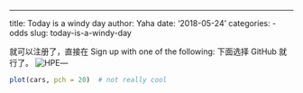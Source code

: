 ---
title: Today is a windy day
author: Yaha
date: '2018-05-24'
categories:
  - odds
slug: today-is-a-windy-day

就可以注册了，直接在 Sign up with one of the following: 下面选择 GitHub 就行了。
![HPE](/post/2018-05-24-today-is-a-windy-day_files/hpe_logo_s - 副本.png)---

```r
plot(cars, pch = 20)  # not really cool
```


